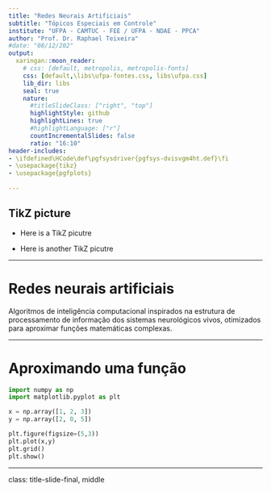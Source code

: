 ```yaml
---
title: "Redes Neurais Artificiais"
subtitle: "Tópicos Especiais em Controle"
institute: "UFPA - CAMTUC - FEE / UFPA - NDAE - PPCA"
author: "Prof. Dr. Raphael Teixeira"
#date: "08/12/202"
output:
  xaringan::moon_reader:
    # css: [default, metropolis, metropolis-fonts]
    css: [default,\libs\ufpa-fontes.css, libs\ufpa.css]
    lib_dir: libs
    seal: true
    nature:
      #titleSlideClass: ["right", "top"]
      highlightStyle: github
      highlightLines: true
      #highlightLanguage: ["r"]
      countIncrementalSlides: false
      ratio: "16:10"
header-includes:
- \ifdefined\HCode\def\pgfsysdriver{pgfsys-dvisvgm4ht.def}\fi
- \usepackage{tikz}
- \usepackage{pgfplots}
  
---
```


## TikZ picture
- Here is a TikZ picutre

\begin{tikzpicture}
\draw (0,0) circle (2cm);
\end{tikzpicture}

- Here is another TikZ picutre

\begin{tikzpicture}
\begin{axis}[xmax=9,ymax=9, samples=50]
  \addplot[blue, ultra thick] (x,x*x);
  \addplot[red,  ultra thick] (x*x,x);
\end{axis}
\end{tikzpicture}

---

# Redes neurais artificiais

Algoritmos de inteligência computacional inspirados na estrutura de processamento de informação dos sistemas neurológicos vivos, otimizados para aproximar funções matemáticas complexas.



---

# Aproximando uma função

```python
import numpy as np
import matplotlib.pyplot as plt

x = np.array([1, 2, 3])
y = np.array([2, 0, 5])

plt.figure(figsize=(5,3))
plt.plot(x,y)
plt.grid()
plt.show()

```


---
class: title-slide-final, middle
